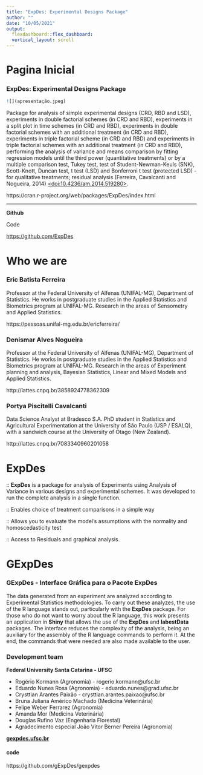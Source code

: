 ```yaml
---
title: "ExpDes: Experimental Designs Package"
author: ""
date: "10/05/2021"
output: 
  flexdashboard::flex_dashboard:
  vertical_layout: scroll
---
```


# Pagina Inicial


### ExpDes: Experimental Designs Package


```r
![](apresentação.jpeg)
```



Package for analysis of simple experimental designs (CRD, RBD and LSD), experiments in double factorial schemes (in CRD and RBD), experiments in a split plot in time schemes (in CRD and RBD), experiments in double factorial schemes with an additional treatment (in CRD and RBD), experiments in triple factorial scheme (in CRD and RBD) and experiments in triple factorial schemes with an additional treatment (in CRD and RBD), performing the analysis of variance and means comparison by fitting regression models until the third power (quantitative treatments) or by a multiple comparison test, Tukey test, test of Student-Newman-Keuls (SNK), Scott-Knott, Duncan test, t test (LSD) and Bonferroni t test (protected LSD) - for qualitative treatments; residual analysis (Ferreira, Cavalcanti and Nogueira, 2014) [<doi:10.4236/am.2014.519280>](https://doi.org/10.4236%2Fam.2014.519280).


https://cran.r-project.org/web/packages/ExpDes/index.html


------
**Github**

Code

[https://github.com/ExpDes](https://github.com/denisnog/ExpDes)



# Who we are


### Eric Batista Ferreira 

Professor at the Federal University of Alfenas (UNIFAL-MG), Department of Statistics. He works in postgraduate studies in the Applied Statistics and Biometrics program at UNIFAL-MG. Research in the areas of Sensometry and Applied Statistics.

https://pessoas.unifal-mg.edu.br/ericferreira/


### Denismar Alves Nogueira

Professor at the Federal University of Alfenas (UNIFAL-MG), Department of Statistics. He works in postgraduate studies in the Applied Statistics and Biometrics program at UNIFAL-MG. Research in the areas of Experiment planning and analysis, Bayesian Statistics, Linear and Mixed Models and Applied Statistics.

http://lattes.cnpq.br/3858924778362309


### Portya Piscitelli Cavalcanti

Data Science Analyst at Bradesco S.A. PhD student in Statistics and Agricultural Experimentation at the University of São Paulo (USP / ESALQ), with a sandwich course at the University of Otago (New Zealand).


http://lattes.cnpq.br/7083340960201058


# ExpDes



:: **ExpDes** is a package for analysis of Experiments using Analysis of Variance in various designs and experimental schemes. It was developed to run the complete analysis in a single function. 

:: Enables choice of treatment comparisons in a simple way

:: Allows you to evaluate the model's assumptions with the normality and homoscedasticity test

:: Access to Residuals and graphical analysis.

# GExpDes

### GExpDes - Interface Gráfica para o Pacote ExpDes


The data generated from an experiment are analyzed according to Experimental Statistics methodologies. To carry out these analyzes, the use of the R language stands out, particularly with the **ExpDes** package. For those who do not want to worry about the R language, this work presents an application in **Shiny** that allows the use of the **ExpDes** and **labestData** packages. The interface reduces the complexity of the analysis, being an auxiliary for the assembly of the R language commands to perform it. At the end, the commands that were needed are also made available to the user.


### Development team

**Federal University Santa Catarina - UFSC**

* Rogério Kormann (Agronomia) - rogerio.kormann@ufsc.br
* Eduardo Nunes Rosa (Agronomia) - eduardo.nunes@grad.ufsc.br
* Crysttian Arantes Paixão - crysttian.arantes.paixao@ufsc.br
* Bruna Juliana Américo Machado (Medicina Veterinária)
* Felipe Weber Ferrarez (Agronomia)
* Amanda Mor (Medicina Veterinária)
* Douglas Rufino Vaz (Engenharia Florestal)
* Agradecimento especial João Vitor Berner Pereira (Agronomia)

[**gexpdes.ufsc.br**](http://gexpdes.ufsc.br)


#### code 

https://github.com/gExpDes/gexpdes

